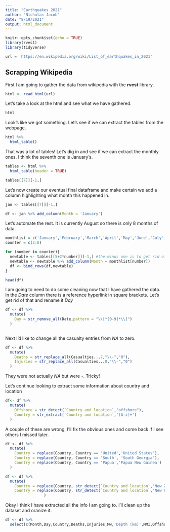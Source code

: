 ```yaml
---
title: "Earthquakes 2021"
author: "Nicholas Jacob"
date: "8/19/2021"
output: html_document
---
```


```r
knitr::opts_chunk$set(echo = TRUE)
library(rvest)
library(tidyverse)

url = 'https://en.wikipedia.org/wiki/List_of_earthquakes_in_2021'
```

## Scrapping Wikipedia

First I am going to gather the data from wikipedia with the **rvest** library.

```r
html <- read_html(url)
```
Let's take a look at the html and see what we have gathered.

```r
html
```
Look's like we got something.  Let's see if we can extract the tables from the webpage.

```r
html %>%
  html_table()
```
That was a lot of tables!  Let's dig in and see if we can extract the monthly ones.  I think the seventh one is January's.
```r
tables <- html %>%
  html_table(header = TRUE)

tables[[7]][-1,]
```
Let's now create our eventual final dataframe and make certain we add a column highlighting what month this happened in.

```r
jan <- tables[[7]][-1,]

df <- jan %>% add_column(Month = 'January')


```
Let's automate the rest.  It is currently August so there is only 8 months of data.

```r
monthlist = c('January','February','March','April','May','June','July','August')
counter = c(2:8)

for (number in counter){
  newtable <- tables[[5+2*number]][-1,] #the minus one is to get rid of the title of the columns 
  newtable <- newtable %>% add_column(Month = monthlist[number])
  df <- bind_rows(df,newtable)
}
```
```r
head(df)
```
I am going to need to do some cleaning now that I have gathered the data.  In the *Date* column there is a reference hyperlink in square brackets.  Let's get rid of that and rename it *Day*
```r
df <- df %>%
  mutate(
    Day = str_remove_all(Date,pattern = "\\[*[0-9]*\\]")
  )
  
```

Next I'd like to change all the casualty entries from *NA* to zero.

```r
df <- df %>%
  mutate(
    Deaths = str_replace_all(Casualties...7,"\\-","0"),
    Injuries = str_replace_all(Casualties...8,"\\-","0")
  )
```

They were not actually *NA* but were -.  Tricky!

Let's continue looking to extract some information about country and location
```r
df<- df %>%
  mutate(
    Offshore = str_detect(`Country and location`,"offshore"),
    Country = str_extract(`Country and location`,'[A-z]+')
  )
```

A couple of these are wrong, I'll fix the obvious ones and come back if I see others I missed later.

```r
df <- df %>%
  mutate(
    Country = replace(Country, Country == 'United','United States'),
    Country = replace(Country, Country == 'South', 'South Georgia'),
    Country = replace(Country, Country == 'Papua','Papua New Guinea')
  )

```


```r
df <- df %>%
  mutate(
    Country = replace(Country, str_detect(`Country and location`,'New Zealand'),'New Zealand'),
    Country = replace(Country, str_detect(`Country and location`,'New Cal'),'New Caledonia')
                 )
```

Okay I think I have extracted all the info I am going to.  I'll clean up the dataset and oranize it.
```r
df <- df %>%
  select(c(Month,Day,Country,Deaths,Injuries,Mw,'Depth (km)',MMI,Offshore))
```
